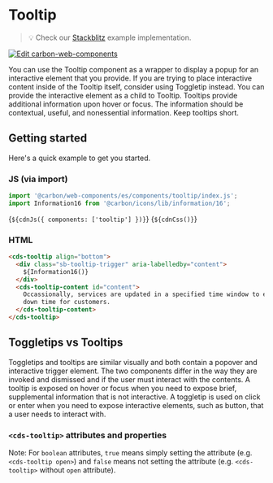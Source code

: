
<Meta of={Tooltip} />

# Tooltip

> 💡 Check our
> [Stackblitz](https://stackblitz.com/github/carbon-design-system/carbon-for-ibm-dotcom/tree/main/packages/web-components/examples/stackblitz/basic/components/tooltip)
> example implementation.

[![Edit carbon-web-components](https://developer.stackblitz.com/img/open_in_stackblitz.svg)](https://stackblitz.com/github/carbon-design-system/carbon-for-ibm-dotcom/tree/main/packages/carbon-web-components/examples/stackblitz/basic/components/tooltip)

You can use the Tooltip component as a wrapper to display a popup for an
interactive element that you provide. If you are trying to place interactive
content inside of the Tooltip itself, consider using Toggletip instead. You can
provide the interactive element as a child to Tooltip. Tooltips provide
additional information upon hover or focus. The information should be
contextual, useful, and nonessential information. Keep tooltips short.

## Getting started

Here's a quick example to get you started.

### JS (via import)

```javascript
import '@carbon/web-components/es/components/tooltip/index.js';
import Information16 from '@carbon/icons/lib/information/16';
```

<Markdown>{`${cdnJs({ components: ['tooltip'] })}`}</Markdown>
<Markdown>{`${cdnCss()}`}</Markdown>

### HTML

```html
<cds-tooltip align="bottom">
  <div class="sb-tooltip-trigger" aria-labelledby="content">
    ${Information16()}
  </div>
  <cds-tooltip-content id="content">
    Occassionally, services are updated in a specified time window to ensure no
    down time for customers.
  </cds-tooltip-content>
</cds-tooltip>
```

## Toggletips vs Tooltips

Toggletips and tooltips are similar visually and both contain a popover and
interactive trigger element. The two components differ in the way they are
invoked and dismissed and if the user must interact with the contents. A tooltip
is exposed on hover or focus when you need to expose brief, supplemental
information that is not interactive. A toggletip is used on click or enter when
you need to expose interactive elements, such as button, that a user needs to
interact with.

### `<cds-tooltip>` attributes and properties

Note: For `boolean` attributes, `true` means simply setting the attribute (e.g.
`<cds-tooltip open>`) and `false` means not setting the attribute (e.g.
`<cds-tooltip>` without `open` attribute).

<ArgsTable of="cds-tooltip" />
